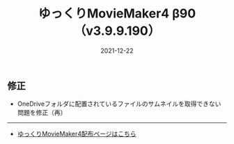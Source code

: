 ﻿---
title: ゆっくりMovieMaker4 β90 （v3.9.9.190）
date: 2021-12-22
tags: [YMM4,お知らせ]
---
## 修正
- OneDriveフォルダに配置されているファイルのサムネイルを取得できない問題を修正（再）

---

- [ゆっくりMovieMaker4配布ページはこちら](/ymm4/)